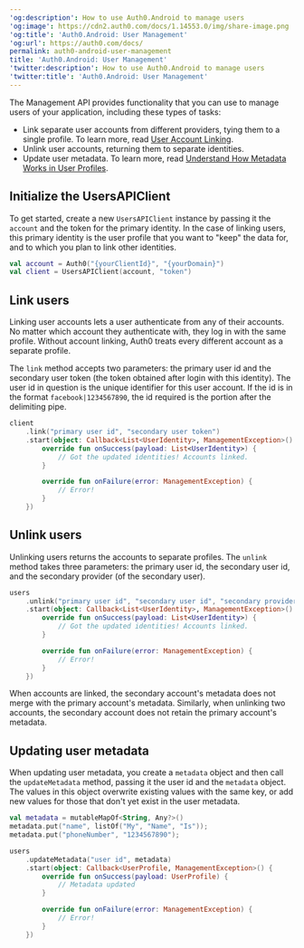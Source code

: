 ---
'og:description': How to use Auth0.Android to manage users
'og:image': https://cdn2.auth0.com/docs/1.14553.0/img/share-image.png
'og:title': 'Auth0.Android: User Management'
'og:url': https://auth0.com/docs/
permalink: auth0-android-user-management
title: 'Auth0.Android: User Management'
'twitter:description': How to use Auth0.Android to manage users
'twitter:title': 'Auth0.Android: User Management'
---
The <Tooltip tip="Management API: A product to allow customers to perform administrative tasks." cta="View Glossary" href="/docs/glossary?term=Management+API">Management API</Tooltip> provides functionality that you can use to manage users of your application, including these types of tasks:

* Link separate user accounts from different providers, tying them to a single profile. To learn more, read [User Account Linking](/docs/manage-users/user-accounts/user-account-linking).
* Unlink user accounts, returning them to separate identities.
* Update user metadata. To learn more, read [Understand How Metadata Works in User Profiles](/docs/manage-users/user-accounts/metadata).

## Initialize the UsersAPIClient

To get started, create a new `UsersAPIClient` instance by passing it the `account` and the token for the primary identity. In the case of linking users, this primary identity is the user profile that you want to "keep" the data for, and to which you plan to link other identities.

```kotlin lines
val account = Auth0("{yourClientId}", "{yourDomain}")
val client = UsersAPIClient(account, "token")
```






## Link users

Linking user accounts lets a user authenticate from any of their accounts. No matter which account they authenticate with, they log in with the same profile. Without account linking, Auth0 treats every different account as a separate profile.

The `link` method accepts two parameters: the primary user id and the secondary user token (the token obtained after login with this identity). The user id in question is the unique identifier for this user account. If the id is in the format `facebook|1234567890`, the id required is the portion after the delimiting pipe.

```kotlin lines
client
    .link("primary user id", "secondary user token")
    .start(object: Callback<List<UserIdentity>, ManagementException>() {
        override fun onSuccess(payload: List<UserIdentity>) {
            // Got the updated identities! Accounts linked.
        }

        override fun onFailure(error: ManagementException) {
            // Error!
        }
    })
```






## Unlink users

Unlinking users returns the accounts to separate profiles. The `unlink` method takes three parameters: the primary user id, the secondary user id, and the secondary provider (of the secondary user).

```kotlin lines
users
    .unlink("primary user id", "secondary user id", "secondary provider")
    .start(object: Callback<List<UserIdentity>, ManagementException>() {
        override fun onSuccess(payload: List<UserIdentity>) {
            // Got the updated identities! Accounts linked.
        }

        override fun onFailure(error: ManagementException) {
            // Error!
        }
    })
```






When accounts are linked, the secondary account's metadata does not merge with the primary account's metadata. Similarly, when unlinking two accounts, the secondary account does not retain the primary account's metadata.

## Updating user metadata

When updating user metadata, you create a `metadata` object and then call the `updateMetadata` method, passing it the user id and the `metadata` object. The values in this object overwrite existing values with the same key, or add new values for those that don't yet exist in the user metadata.

```kotlin lines
val metadata = mutableMapOf<String, Any?>()
metadata.put("name", listOf("My", "Name", "Is"));
metadata.put("phoneNumber", "1234567890");

users
    .updateMetadata("user id", metadata)
    .start(object: Callback<UserProfile, ManagementException>() {
        override fun onSuccess(payload: UserProfile) {
            // Metadata updated
        }

        override fun onFailure(error: ManagementException) {
            // Error!
        }
    })
```



